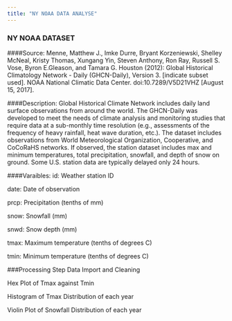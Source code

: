 ```yaml
---
title: "NY NOAA DATA ANALYSE"
---
```


### NY NOAA DATASET
####Source:
Menne, Matthew J., Imke Durre, Bryant Korzeniewski, Shelley McNeal, Kristy Thomas, Xungang Yin, Steven Anthony, Ron Ray, Russell S. Vose, Byron E.Gleason, and Tamara G. Houston (2012): Global Historical Climatology Network - Daily (GHCN-Daily), Version 3. [indicate subset used]. NOAA National Climatic Data Center. doi:10.7289/V5D21VHZ [August 15, 2017].

####Description:
Global Historical Climate Network includes daily land surface observations from around the world. The GHCN-Daily was developed to meet the needs of climate analysis and monitoring studies that require data at a sub-monthly time resolution (e.g., assessments of the frequency of heavy rainfall, heat wave duration, etc.). The dataset includes observations from World Meteorological Organization, Cooperative, and CoCoRaHS networks. If observed, the station dataset includes max and minimum temperatures, total precipitation, snowfall, and depth of snow on ground. Some U.S. station data are typically delayed only 24 hours.

####Varaibles:
 id: Weather station ID
 
 date: Date of observation
 
 prcp: Precipitation (tenths of mm)
 
 snow: Snowfall (mm)
 
 snwd: Snow depth (mm)
 
 tmax: Maximum temperature (tenths of degrees C)
 
 tmin: Minimum temperature (tenths of degrees C)
 
###Processing Step
Data Import and Cleaning

Hex Plot of Tmax against Tmin

Histogram of Tmax Distribution of each year

Violin Plot of Snowfall Distribution of each year

